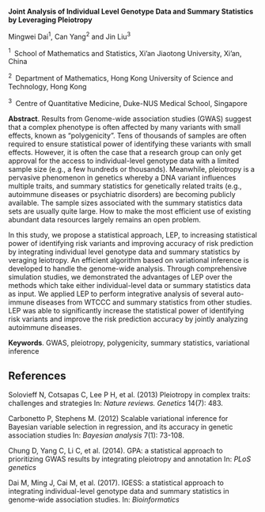 <span>**Joint Analysis of Individual Level Genotype Data and Summary
Statistics by Leveraging Pleiotropy**</span>

Mingwei Dai$^1$, Can Yang$^2$ and Jin Liu$^3$

$^1 \;$ School of Mathematics and Statistics, Xi’an Jiaotong University,
Xi’an, China

$^2 \;$ Department of Mathematics, Hong Kong University of Science and
Technology, Hong Kong

$^3 \;$ Centre of Quantitative Medicine, Duke-NUS Medical School,
Singapore

<span>**Abstract**</span>. Results from Genome-wide association studies
(GWAS) suggest that a complex phenotype is often affected by many
variants with small effects, known as “polygenicity”. Tens of thousands
of samples are often required to ensure statistical power of identifying
these variants with small effects. However, it is often the case that a
research group can only get approval for the access to individual-level
genotype data with a limited sample size (e.g., a few hundreds or
thousands). Meanwhile, pleiotropy is a pervasive phenomenon in genetics
whereby a DNA variant influences multiple traits, and summary statistics
for genetically related traits (e.g., autoimmune diseases or psychiatric
disorders) are becoming publicly available. The sample sizes associated
with the summary statistics data sets are usually quite large. How to
make the most efficient use of existing abundant data resources largely
remains an open problem.

In this study, we propose a statistical approach, LEP, to increasing
statistical power of identifying risk variants and improving accuracy of
risk prediction by integrating individual level genotype data and
summary statistics by veraging leiotropy. An efficient algorithm based
on variational inference is developed to handle the genome-wide
analysis. Through comprehensive simulation studies, we demonstrated the
advantages of LEP over the methods which take either individual-level
data or summary statistics data as input. We applied LEP to perform
integrative analysis of several auto-immune diseases from WTCCC and
summary statistics from other studies. LEP was able to significantly
increase the statistical power of identifying risk variants and improve
the risk prediction accuracy by jointly analyzing autoimmune diseases.

<span>**Keywords**</span>. GWAS, pleiotropy, polygenicity, summary
statistics, variational inference

References {#references .unnumbered}
----------

Solovieff N, Cotsapas C, Lee P H, et al. (2013) Pleiotropy in complex
traits: challenges and strategies In: *Nature reviews. Genetics* 14(7):
483.

Carbonetto P, Stephens M. (2012) Scalable variational inference for
Bayesian variable selection in regression, and its accuracy in genetic
association studies In: *Bayesian analysis* 7(1): 73-108.

Chung D, Yang C, Li C, et al. (2014). GPA: a statistical approach to
prioritizing GWAS results by integrating pleiotropy and annotation In:
*PLoS genetics*

Dai M, Ming J, Cai M, et al. (2017). IGESS: a statistical approach to
integrating individual-level genotype data and summary statistics in
genome-wide association studies. In: *Bioinformatics*
